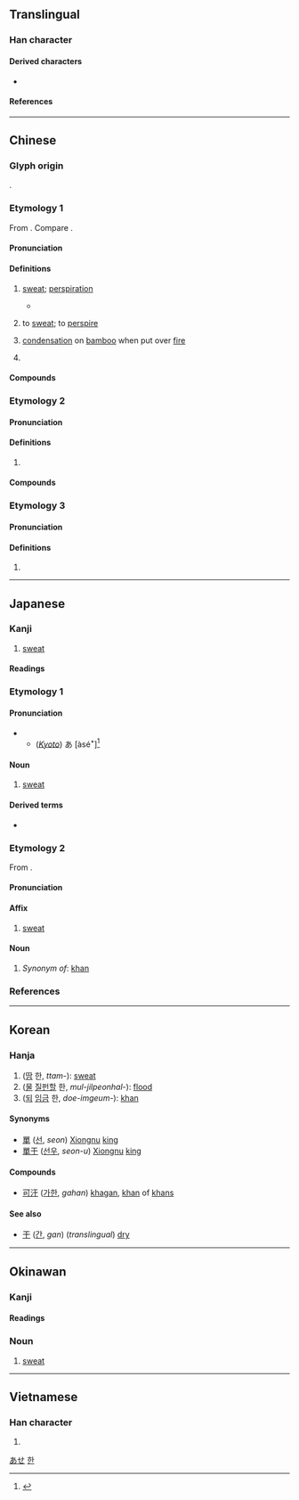 {{character info}}
==Translingual==

===Han character===
{{Han char|rn=85|rad=水|as=03|sn=6|four=31140|canj=EMJ|ids=⿰氵干}}

====Derived characters====
*{{l|mul|[[𠱢]], [[𣆙]], [[𡊺]]}}

====References====
{{Han ref|kx=0605.110|dkj=17130|dj=0999.040|hdz=31550.060|uh=6C57}}

----

==Chinese==
{{zh-forms}}

===Glyph origin===
{{Han etym}}
{{Han compound|水|干|c1=s|c2=p|ls=psc}}.

===Etymology 1===

From {{inh|zh|sit-pro|*s-(k/ŋ)rul||sweat}}. Compare {{cog|bo|རྔུལ||sweat}}.

====Pronunciation====
{{zh-pron
|m=hàn
|m-s=
|dg=хан3
|c=hon6
|c-t=
|g=
|h=pfs=hon
|j=han3
|mb=
|md=gâng/hâng
|md_note=gâng - vernacular; hâng - literary
|mn=kōaⁿ/hān
|mn_note=kōaⁿ - vernacular; hān - literary
|mn-t=guan7/hang2
|mn-t_note=guan7 - vernacular; hang2 - literary
|w=3hhoe
|x=
|mc=3
|oc=y,3
|cat=n,v
}}

====Definitions====
{{zh-hanzi}}

# [[sweat]]; [[perspiration]] {{zh-mw|滴}}
#: {{zh-x|我 正 流 著[着]{zhe} 汗。|I'm dripping with sweat.}}
#: {{zh-x|出 了 一 頭 大 汗|to sweat so much that the head is drenched}}
#* {{zh-x|他 去 跑步 流 了 一 身 汗。|He is drenched in '''sweat''' after running.}}
# {{lb|zh|literary}} to [[sweat]]; to [[perspire]]
# {{lb|zh|literary}} [[condensation]] on [[bamboo]] when put over [[fire]]
# {{lb|zh|internet slang}} {{n-g|Word used to express [[embarrassment]], [[speechlessness]] or [[helplessness]].}}

====Compounds====
{{zh-der|悶汗|冷汗|出汗|愧汗|充棟汗牛|愧汗怍人|惶汗|冒汗|心汗|大汗|冒冷汗|大汗涔涔|反汗|汗洽股慄|汗衫|枕戈汗馬|瀾汗|汗漫|汗跡|汗馬之績|漫汗|汗帕|揩汗|浩汗|汗毛|渥汗|提劍汗馬|揮汗|汗馬|捏把汗|汗流浹背|汗下|汗流如雨|揮汗成雨|揮汗如雨|流汗浹背|滿頭大汗|汗簡|汗出如雨|汗疹|汗馬之勞|流血流汗|汗馬之功|汗絡兒|汗充棟豪|汗流洽背|汗顏|盜汗|白汗|汗馬功績|發汗劑|發汗|汗巾兒|渙汗|滈汗|流汗|汗漬|汗火|汗馬功勞|汗水|汗衣|汗血馬|汗馬勛勞|汗出如漿|泮汗|汗鹼|汗青|汗褟兒|汗褂兒|汗腺|汗腥氣|汗珠子|汗珠|汗牛充棟|汗液|汗涔涔|汗津津|汗汗|汗如雨下|汗斑|汗手|汗巾|汗下如雨|步大汗|澔汗|汗溶溶|血汗|蒙汗藥|赧顏汗下|脫汗|駭汗|黑汗白流|虛汗|趕汗|輕汗|驚汗|香汗|阿富汗|血汗錢|阿富汗尼|汗蒸|手汗}}

===Etymology 2===

====Pronunciation====
{{zh-pron
|m=hán
|m-s=
|c=hon4
|c-t=
|g=
|h=pfs=
|j=
|mb=
|md=háng
|mn=hân
|mn-t=hang5
|w=
|x=
|mc=1
|oc=n,2
|cat=n
}}

====Definitions====
{{zh-hanzi}}

# {{zh-short|可汗}}

====Compounds====
{{zh-der|fold=1|天可汗|克汗|可汗|伊兒汗國|汗國|成吉思汗|欽察汗國|阿拉木汗}}

===Etymology 3===

====Pronunciation====
{{zh-pron
|m=gān
|mc=2
|oc=n,1
|cat=pn
}}

====Definitions====
{{zh-hanzi}}

# {{zh-only|餘汗/馀汗}}

{{zh-cat|Elementary}}

----

==Japanese==

===Kanji===
{{ja-kanji|grade=c|rs=水03}}

# [[sweat]]

====Readings====
{{ja-readings
|goon=がん
|kanon=かん
|kun=あせ-
}}

===Etymology 1===

====Pronunciation====
{{ja-pron|yomi=k|あせ|acc=1|acc_ref=SMK2}}
** (''[[w:Kansai dialect|Kyoto]]'') あ{{overline|せ}} [àséꜜ]<ref>{{R:Keihankei}}</ref>

====Noun====
{{ja-noun|あせ}}

# [[sweat]]

====Derived terms====
* {{ja-r|汗をかく|あせ を かく}}

===Etymology 2===
{{ja-kanjitab|かん|yomi=on}}
From {{der|ja|ltc|sort=かん|-}} {{ltc-l|汗}}.

====Pronunciation====
{{ja-pron|かん|acc=1|acc_ref=DJR|y=on}}

====Affix====
{{ja-pos|affix|かん}}

# [[sweat]]

====Noun====
{{ja-noun|かん}}

# ''Synonym of ''{{ja-r|ハン}}: [[khan]]

===References===
<references/>

[[Category:ja:Bodily fluids|あせ]]

----

==Korean==

===Hanja===
{{ko-hanja|한}}

# ([[땀]] 한, ''ttam-''): [[sweat]]
# ([[물]] [[질펀하다|질펀할]] 한, ''mul-jilpeonhal-''): [[flood]]
# ([[되]] [[임금]] 한, ''doe-imgeum-''): [[khan]]

====Synonyms====
* [[單]] ([[선]], ''seon'') [[w:Xiongnu|Xiongnu]] [[king]]
* [[單于]] ([[선우]], ''seon-u'') [[w:Xiongnu|Xiongnu]] [[king]]

====Compounds====
* [[可汗]] ([[가한]], ''gahan'') [[khagan]], [[khan]] of [[khan]]s

====See also====
* [[干]] ([[간]], ''gan'') (''translingual'') [[dry]]

[[Category:Hanja readings|한]]

----

==Okinawan==

===Kanji===
{{ryu-kanji|rs=水03}}

====Readings====
{{ryu-readings
|kun=あし-
}}

===Noun===
{{head|ryu|noun|hiragana|あし|romaji|ashi|sort=あし}}

# [[sweat]]

{{c|ryu|Bodily fluids|sort=あし}}

----

==Vietnamese==

===Han character===
{{vi-readings|rs=水03|reading=[[cạn]], [[hãn]], [[khan]]}}

# {{rfdef|vi|sort=水03}}